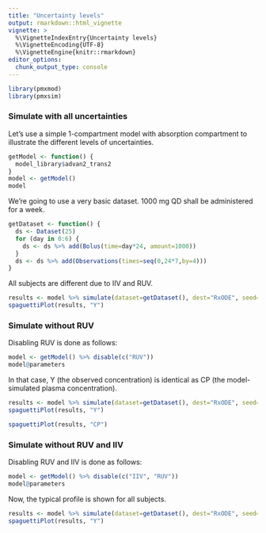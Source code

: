 ```yaml
---
title: "Uncertainty levels"
output: rmarkdown::html_vignette
vignette: >
  %\VignetteIndexEntry{Uncertainty levels}
  %\VignetteEncoding{UTF-8}
  %\VignetteEngine{knitr::rmarkdown}
editor_options: 
  chunk_output_type: console
---
```


```r
library(pmxmod)
library(pmxsim)
```

### Simulate with all uncertainties

Let's use a simple 1-compartment model with absorption compartment to illustrate the different levels of uncertainties.

```r
getModel <- function() {
  model_library$advan2_trans2
}
model <- getModel()
model
```

We're going to use a very basic dataset. 1000 mg QD shall be administered for a week.

```r
getDataset <- function() {
  ds <- Dataset(25)
  for (day in 0:6) {
    ds <- ds %>% add(Bolus(time=day*24, amount=1000))
  }
  ds <- ds %>% add(Observations(times=seq(0,24*7,by=4)))
}
```

All subjects are different due to IIV and RUV.

```r
results <- model %>% simulate(dataset=getDataset(), dest="RxODE", seed=1)
spaguettiPlot(results, "Y")
```

### Simulate without RUV

Disabling RUV is done as follows:

```r
model <- getModel() %>% disable(c("RUV"))
model@parameters
```

In that case, Y (the observed concentration) is identical as CP (the model-simulated plasma concentration).

```r
results <- model %>% simulate(dataset=getDataset(), dest="RxODE", seed=1)
spaguettiPlot(results, "Y")
```

```r
spaguettiPlot(results, "CP")
```

### Simulate without RUV and IIV

Disabling RUV and IIV is done as follows:

```r
model <- getModel() %>% disable(c("IIV", "RUV"))
model@parameters
```

Now, the typical profile is shown for all subjects.

```r
results <- model %>% simulate(dataset=getDataset(), dest="RxODE", seed=1)
spaguettiPlot(results, "Y")
```